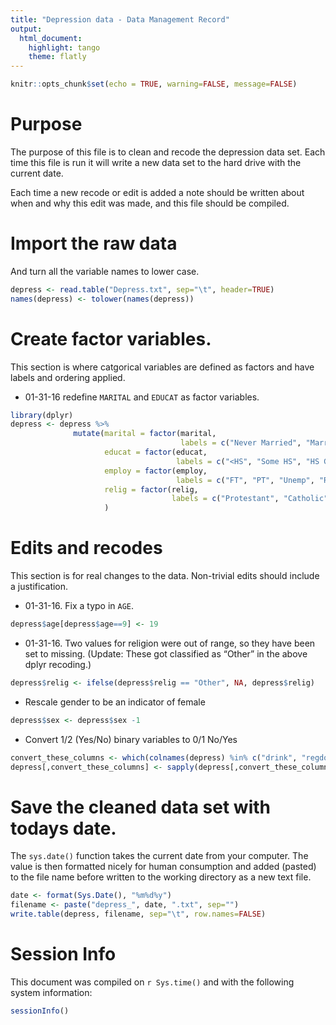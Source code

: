 ```yaml
---
title: "Depression data - Data Management Record"
output: 
  html_document: 
    highlight: tango
    theme: flatly
---
```


```r
knitr::opts_chunk$set(echo = TRUE, warning=FALSE, message=FALSE)
```

# Purpose
The purpose of this file is to clean and recode the depression data set. Each time this file is run it will write a new data set to the hard drive with the current date. 

Each time a new recode or edit is added a note should be written about when and why this edit was made, and this file should be compiled. 

# Import the raw data
And turn all the variable names to lower case. 
```r
depress <- read.table("Depress.txt", sep="\t", header=TRUE) 
names(depress) <- tolower(names(depress))
```


# Create factor variables. 
This section is where catgorical variables are defined as factors and have labels and ordering applied. 

* 01-31-16 redefine `MARITAL` and `EDUCAT` as factor variables. 
```r
library(dplyr)
depress <- depress %>% 
              mutate(marital = factor(marital, 
                                      labels = c("Never Married", "Married", "Divorced", "Separated", "Widowed")), 
                     educat = factor(educat, 
                                     labels = c("<HS", "Some HS", "HS Grad", "Some college", "BS", "MS", "PhD")), 
                     employ = factor(employ, 
                                     labels = c("FT", "PT", "Unemp", "Retired", "Houseperson", "In School", "Other")), 
                     relig = factor(relig, 
                                    labels = c("Protestant", "Catholic", "Jewish", "None", "Other"))
                     )
```


# Edits and recodes
This section is for real changes to the data. Non-trivial edits should include
a justification. 

* 01-31-16. Fix a typo in `AGE`.
```r
depress$age[depress$age==9] <- 19
```

* 01-31-16. Two values for religion were out of range, so they have been set to missing. 
(Update: These got classified as "Other" in the above dplyr recoding.)
```r
depress$relig <- ifelse(depress$relig == "Other", NA, depress$relig)
```

* Rescale gender to be an indicator of female
```r
depress$sex <- depress$sex -1 
```

* Convert 1/2 (Yes/No) binary variables to 0/1 No/Yes
```r
convert_these_columns <- which(colnames(depress) %in% c("drink", "regdoc", "treat"))
depress[,convert_these_columns] <- sapply(depress[,convert_these_columns], function(x){x <- ifelse(x==2, 0, x)})
```

# Save the cleaned data set with todays date. 
The `sys.date()` function takes the current date from your computer. The value is then formatted nicely for human consumption and added (pasted) to the file name before written to the working directory as a new text file. 

```r
date <- format(Sys.Date(), "%m%d%y")
filename <- paste("depress_", date, ".txt", sep="")
write.table(depress, filename, sep="\t", row.names=FALSE)
```

 
# Session Info
This document was compiled on `r Sys.time()` and with the following system information:
```r
sessionInfo()
```
